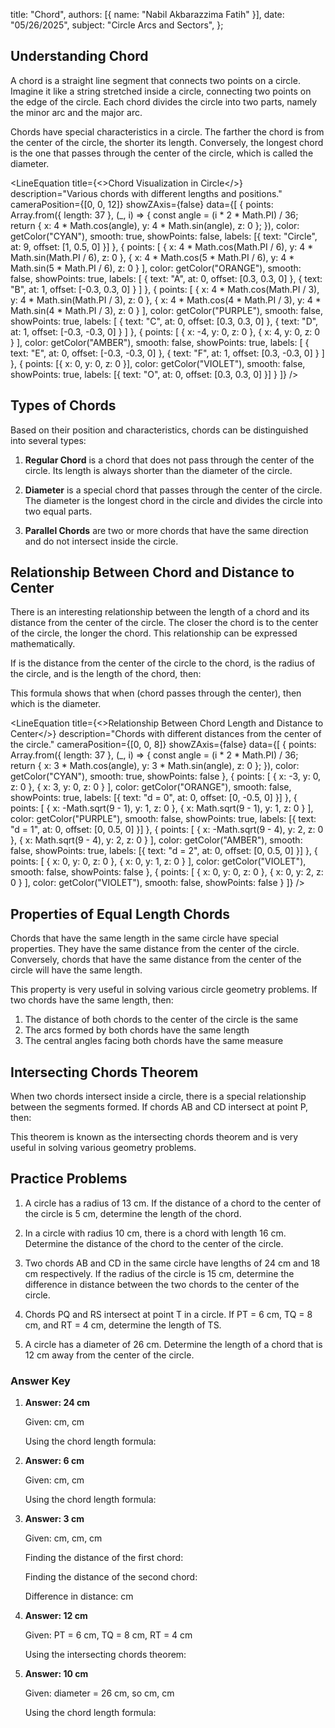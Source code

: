   title: "Chord",
  authors: [{ name: "Nabil Akbarazzima Fatih" }],
  date: "05/26/2025",
  subject: "Circle Arcs and Sectors",
};


## Understanding Chord

A chord is a straight line segment that connects two points on a circle. Imagine it like a string stretched inside a circle, connecting two points on the edge of the circle. Each chord divides the circle into two parts, namely the minor arc and the major arc.

Chords have special characteristics in a circle. The farther the chord is from the center of the circle, the shorter its length. Conversely, the longest chord is the one that passes through the center of the circle, which is called the diameter.

<LineEquation
  title={<>Chord Visualization in Circle</>}
  description="Various chords with different lengths and positions."
  cameraPosition={[0, 0, 12]}
  showZAxis={false}
  data={[
    {
      points: Array.from({ length: 37 }, (_, i) => {
        const angle = (i * 2 * Math.PI) / 36;
        return {
          x: 4 * Math.cos(angle),
          y: 4 * Math.sin(angle),
          z: 0
        };
      }),
      color: getColor("CYAN"),
      smooth: true,
      showPoints: false,
      labels: [{ text: "Circle", at: 9, offset: [1, 0.5, 0] }]
    },
    {
      points: [
        { x: 4 * Math.cos(Math.PI / 6), y: 4 * Math.sin(Math.PI / 6), z: 0 },
        { x: 4 * Math.cos(5 * Math.PI / 6), y: 4 * Math.sin(5 * Math.PI / 6), z: 0 }
      ],
      color: getColor("ORANGE"),
      smooth: false,
      showPoints: true,
      labels: [
        { text: "A", at: 0, offset: [0.3, 0.3, 0] },
        { text: "B", at: 1, offset: [-0.3, 0.3, 0] }
      ]
    },
    {
      points: [
        { x: 4 * Math.cos(Math.PI / 3), y: 4 * Math.sin(Math.PI / 3), z: 0 },
        { x: 4 * Math.cos(4 * Math.PI / 3), y: 4 * Math.sin(4 * Math.PI / 3), z: 0 }
      ],
      color: getColor("PURPLE"),
      smooth: false,
      showPoints: true,
      labels: [
        { text: "C", at: 0, offset: [0.3, 0.3, 0] },
        { text: "D", at: 1, offset: [-0.3, -0.3, 0] }
      ]
    },
    {
      points: [
        { x: -4, y: 0, z: 0 },
        { x: 4, y: 0, z: 0 }
      ],
      color: getColor("AMBER"),
      smooth: false,
      showPoints: true,
      labels: [
        { text: "E", at: 0, offset: [-0.3, -0.3, 0] },
        { text: "F", at: 1, offset: [0.3, -0.3, 0] }
      ]
    },
    {
      points: [{ x: 0, y: 0, z: 0 }],
      color: getColor("VIOLET"),
      smooth: false,
      showPoints: true,
      labels: [{ text: "O", at: 0, offset: [0.3, 0.3, 0] }]
    }
  ]}
/>

## Types of Chords

Based on their position and characteristics, chords can be distinguished into several types:

1. **Regular Chord** is a chord that does not pass through the center of the circle. Its length is always shorter than the diameter of the circle.

2. **Diameter** is a special chord that passes through the center of the circle. The diameter is the longest chord in the circle and divides the circle into two equal parts.

3. **Parallel Chords** are two or more chords that have the same direction and do not intersect inside the circle.

## Relationship Between Chord and Distance to Center

There is an interesting relationship between the length of a chord and its distance from the center of the circle. The closer the chord is to the center of the circle, the longer the chord. This relationship can be expressed mathematically.

If <InlineMath math="d" /> is the distance from the center of the circle to the chord, <InlineMath math="r" /> is the radius of the circle, and <InlineMath math="l" /> is the length of the chord, then:

<BlockMath math="l = 2\sqrt{r^2 - d^2}" />

This formula shows that when <InlineMath math="d = 0" /> (chord passes through the center), then <InlineMath math="l = 2r" /> which is the diameter.

<LineEquation
  title={<>Relationship Between Chord Length and Distance to Center</>}
  description="Chords with different distances from the center of the circle."
  cameraPosition={[0, 0, 8]}
  showZAxis={false}
  data={[
    {
      points: Array.from({ length: 37 }, (_, i) => {
        const angle = (i * 2 * Math.PI) / 36;
        return {
          x: 3 * Math.cos(angle),
          y: 3 * Math.sin(angle),
          z: 0
        };
      }),
      color: getColor("CYAN"),
      smooth: true,
      showPoints: false
    },
    {
      points: [
        { x: -3, y: 0, z: 0 },
        { x: 3, y: 0, z: 0 }
      ],
      color: getColor("ORANGE"),
      smooth: false,
      showPoints: true,
      labels: [{ text: "d = 0", at: 0, offset: [0, -0.5, 0] }]
    },
    {
      points: [
        { x: -Math.sqrt(9 - 1), y: 1, z: 0 },
        { x: Math.sqrt(9 - 1), y: 1, z: 0 }
      ],
      color: getColor("PURPLE"),
      smooth: false,
      showPoints: true,
      labels: [{ text: "d = 1", at: 0, offset: [0, 0.5, 0] }]
    },
    {
      points: [
        { x: -Math.sqrt(9 - 4), y: 2, z: 0 },
        { x: Math.sqrt(9 - 4), y: 2, z: 0 }
      ],
      color: getColor("AMBER"),
      smooth: false,
      showPoints: true,
      labels: [{ text: "d = 2", at: 0, offset: [0, 0.5, 0] }]
    },
    {
      points: [
        { x: 0, y: 0, z: 0 },
        { x: 0, y: 1, z: 0 }
      ],
      color: getColor("VIOLET"),
      smooth: false,
      showPoints: false
    },
    {
      points: [
        { x: 0, y: 0, z: 0 },
        { x: 0, y: 2, z: 0 }
      ],
      color: getColor("VIOLET"),
      smooth: false,
      showPoints: false
    }
  ]}
/>

## Properties of Equal Length Chords

Chords that have the same length in the same circle have special properties. They have the same distance from the center of the circle. Conversely, chords that have the same distance from the center of the circle will have the same length.

This property is very useful in solving various circle geometry problems. If two chords have the same length, then:

1. The distance of both chords to the center of the circle is the same
2. The arcs formed by both chords have the same length
3. The central angles facing both chords have the same measure

## Intersecting Chords Theorem

When two chords intersect inside a circle, there is a special relationship between the segments formed. If chords AB and CD intersect at point P, then:

<BlockMath math="AP \times PB = CP \times PD" />

This theorem is known as the intersecting chords theorem and is very useful in solving various geometry problems.

## Practice Problems

1. A circle has a radius of 13 cm. If the distance of a chord to the center of the circle is 5 cm, determine the length of the chord.

2. In a circle with radius 10 cm, there is a chord with length 16 cm. Determine the distance of the chord to the center of the circle.

3. Two chords AB and CD in the same circle have lengths of 24 cm and 18 cm respectively. If the radius of the circle is 15 cm, determine the difference in distance between the two chords to the center of the circle.

4. Chords PQ and RS intersect at point T in a circle. If PT = 6 cm, TQ = 8 cm, and RT = 4 cm, determine the length of TS.

5. A circle has a diameter of 26 cm. Determine the length of a chord that is 12 cm away from the center of the circle.

### Answer Key

1. **Answer: 24 cm**

   Given: <InlineMath math="r = 13" /> cm, <InlineMath math="d = 5" /> cm
   
   Using the chord length formula:
   
   <div className="flex flex-col gap-4">
   <BlockMath math="l = 2\sqrt{r^2 - d^2}" />
   
   <BlockMath math="l = 2\sqrt{13^2 - 5^2}" />
   
   <BlockMath math="l = 2\sqrt{169 - 25}" />
   
   <BlockMath math="l = 2\sqrt{144} = 2 \times 12 = 24 \text{ cm}" />
   </div>

2. **Answer: 6 cm**

   Given: <InlineMath math="r = 10" /> cm, <InlineMath math="l = 16" /> cm
   
   Using the chord length formula:
   
   <div className="flex flex-col gap-4">
   <BlockMath math="16 = 2\sqrt{10^2 - d^2}" />
   
   <BlockMath math="8 = \sqrt{100 - d^2}" />
   
   <BlockMath math="64 = 100 - d^2" />
   
   <BlockMath math="d^2 = 100 - 64 = 36" />
   
   <BlockMath math="d = 6 \text{ cm}" />
   </div>

3. **Answer: 3 cm**

   Given: <InlineMath math="r = 15" /> cm, <InlineMath math="l_1 = 24" /> cm, <InlineMath math="l_2 = 18" /> cm
   
   Finding the distance of the first chord:
   
   <div className="flex flex-col gap-4">
   <BlockMath math="24 = 2\sqrt{15^2 - d_1^2}" />
   
   <BlockMath math="12 = \sqrt{225 - d_1^2}" />
   
   <BlockMath math="144 = 225 - d_1^2" />
   
   <BlockMath math="d_1^2 = 81, \text{ so } d_1 = 9 \text{ cm}" />
   </div>
   
   Finding the distance of the second chord:
   
   <div className="flex flex-col gap-4">
   <BlockMath math="18 = 2\sqrt{15^2 - d_2^2}" />
   
   <BlockMath math="9 = \sqrt{225 - d_2^2}" />
   
   <BlockMath math="81 = 225 - d_2^2" />
   
   <BlockMath math="d_2^2 = 144, \text{ so } d_2 = 12 \text{ cm}" />
   </div>
   
   Difference in distance: <InlineMath math="d_2 - d_1 = 12 - 9 = 3" /> cm

4. **Answer: 12 cm**

   Given: PT = 6 cm, TQ = 8 cm, RT = 4 cm
   
   Using the intersecting chords theorem:
   
   <div className="flex flex-col gap-4">
   <BlockMath math="PT \times TQ = RT \times TS" />
   
   <BlockMath math="6 \times 8 = 4 \times TS" />
   
   <BlockMath math="48 = 4 \times TS" />
   
   <BlockMath math="TS = 12 \text{ cm}" />
   </div>

5. **Answer: 10 cm**

   Given: diameter = 26 cm, so <InlineMath math="r = 13" /> cm, <InlineMath math="d = 12" /> cm
   
   Using the chord length formula:
   
   <div className="flex flex-col gap-4">
   <BlockMath math="l = 2\sqrt{r^2 - d^2}" />
   
   <BlockMath math="l = 2\sqrt{13^2 - 12^2}" />
   
   <BlockMath math="l = 2\sqrt{169 - 144}" />
   
   <BlockMath math="l = 2\sqrt{25} = 2 \times 5 = 10 \text{ cm}" />
   </div>